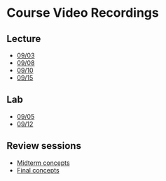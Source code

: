 # Course Video Recordings {.unnumbered}

## Lecture

- [09/03](https://mediaspace.wisc.edu/media/glm_2025_0903/1_qef89lqx)
- [09/08](https://mediaspace.wisc.edu/media/glm_2025_0908/1_8c24cngx)
- [09/10](https://mediaspace.wisc.edu/media/glm_2025_0910/1_efsd7yr6)
- [09/15](https://mediaspace.wisc.edu/media/glm_2025_0915/1_8kl9z37d)

## Lab

- [09/05](https://mediaspace.wisc.edu/media/glmlab_2025_0905/1_67gru0gu) 
- [09/12](https://mediaspace.wisc.edu/media/glmlab_2025_0912/1_qpt0zjrj)

  
## Review sessions

- [Midterm concepts]()
- [Final concepts]()